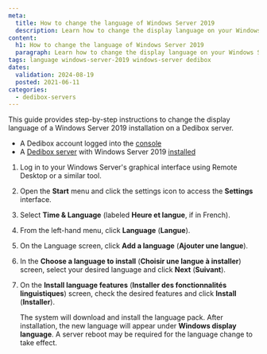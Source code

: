 ```yaml
---
meta:
  title: How to change the language of Windows Server 2019
  description: Learn how to change the display language on your Windows Server 2019 installed on a Dedibox server with this step-by-step guide.
content:
  h1: How to change the language of Windows Server 2019
  paragraph: Learn how to change the display language on your Windows Server 2019 installed on a Dedibox server with this step-by-step guide.
tags: language windows-server-2019 windows-server dedibox 
dates:
  validation: 2024-08-19
  posted: 2021-06-11
categories:
  - dedibox-servers
---
```


This guide provides step-by-step instructions to change the display language of a Windows Server 2019 installation on a Dedibox server.

<Macro id="requirements" />

- A Dedibox account logged into the [console](https://console.online.net)
- A [Dedibox server](/dedibox/how-to/order-a-server/) with Windows Server 2019 [installed](/dedibox/how-to/install-a-server/)

1. Log in to your Windows Server's graphical interface using Remote Desktop or a similar tool.
2. Open the **Start** menu and click the settings icon to access the **Settings** interface.
3. Select **Time & Language** (labeled **Heure et langue**, if in French).
4. From the left-hand menu, click **Language** (**Langue**).
5. On the Language screen, click **Add a language** (**Ajouter une langue**).
6. In the **Choose a language to install** (**Choisir une langue à installer**) screen, select your desired language and click **Next** (**Suivant**).
7. On the **Install language features** (**Installer des fonctionnalités linguistiques**) screen, check the desired features and click **Install** (**Installer**).

    The system will download and install the language pack. After installation, the new language will appear under **Windows display language**. A server reboot may be required for the language change to take effect.
